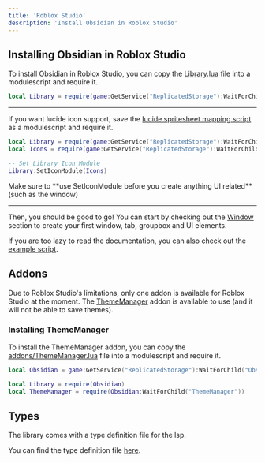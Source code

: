```yaml
---
title: 'Roblox Studio'
description: 'Install Obsidian in Roblox Studio'
---
```


## Installing Obsidian in Roblox Studio
To install Obsidian in Roblox Studio, you can copy the [Library.lua](https://raw.githubusercontent.com/deividcomsono/Obsidian/refs/heads/main/Library.lua) file into a modulescript and require it.

```lua
local Library = require(game:GetService("ReplicatedStorage"):WaitForChild("Obsidian"))
```

---

If you want lucide icon support, save the [lucide spritesheet mapping script](https://raw.githubusercontent.com/deividcomsono/lucide-roblox-direct/refs/heads/main/source.lua) as a modulescript and require it.

```lua
local Library = require(game:GetService("ReplicatedStorage"):WaitForChild("Obsidian"))
local Icons = require(game:GetService("ReplicatedStorage"):WaitForChild("Lucide"))

-- Set Library Icon Module
Library:SetIconModule(Icons)
```

<Callout type="warn">
    Make sure to **use SetIconModule before you create anything UI related** (such as the window)
</Callout>

---


Then, you should be good to go! You can start by checking out the [Window](/obsidian/core/library#Window) section to create your first window, tab, groupbox and UI elements.

If you are too lazy to read the documentation, you can also check out the [example script](https://github.com/deividcomsono/Obsidian/blob/main/Example.lua).


## Addons
Due to Roblox Studio's limitations, only one addon is available for Roblox Studio at the moment. The [ThemeManager](/obsidian/core/addons/thememanager) addon is available to use (and it will not be able to save themes).

### Installing ThemeManager
To install the ThemeManager addon, you can copy the [addons/ThemeManager.lua](https://raw.githubusercontent.com/deividcomsono/Obsidian/main/addons/ThemeManager.lua) file into a modulescript and require it.

```lua
local Obsidian = game:GetService("ReplicatedStorage"):WaitForChild("Obsidian")

local Library = require(Obsidian)
local ThemeManager = require(Obsidian:WaitForChild("ThemeManager"))
```

## Types
The library comes with a type definition file for the lsp.

You can find the type definition file [here](https://raw.githubusercontent.com/deividcomsono/Obsidian/refs/heads/main/Library.d.luau).